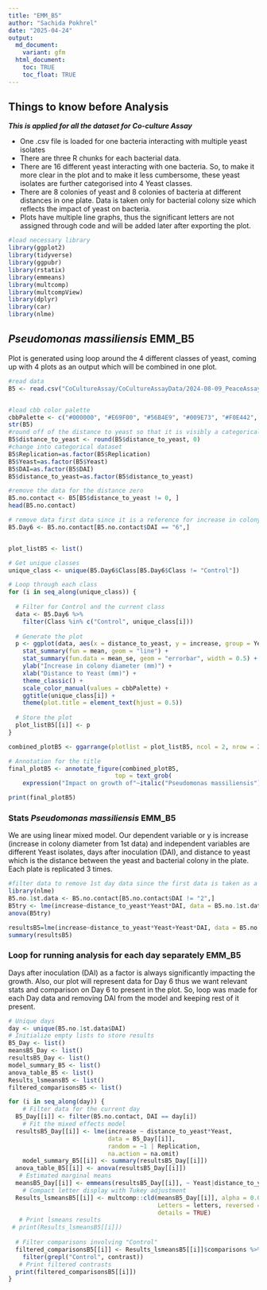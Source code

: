 ```yaml
---
title: "EMM_B5"
author: "Sachida Pokhrel"
date: "2025-04-24"
output: 
  md_document:
    variant: gfm
  html_document:
    toc: TRUE
    toc_float: TRUE
---
```

## Things to know before Analysis

***This is applied for all the dataset for Co-culture Assay***

- One .csv file is loaded for one bacteria interacting with multiple yeast isolates
- There are three R chunks for each bacterial data. 
- There are 16 different yeast interacting with one bacteria. So, to make it more clear in the plot and to make it less cumbersome, these yeast isolates are further categorised into 4 Yeast classes. 
- There are 8 colonies of yeast and 8 colonies of bacteria at different distances in one plate. Data is taken only for bacterial colony size which reflects the impact of yeast on bacteria.
- Plots have multiple line graphs, thus the significant letters are not assigned through code and will be added later after exporting the plot.

```r
#load necessary library
library(ggplot2)
library(tidyverse)
library(ggpubr)
library(rstatix)
library(emmeans)
library(multcomp)
library(multcompView)
library(dplyr)
library(car)
library(nlme)
```

## ***Pseudomonas massiliensis* EMM_B5**
Plot is generated using loop around the 4 different classes of yeast, coming up with 4 plots as an output which will be combined in one plot.
```r
#read data
B5 <- read.csv("CoCultureAssay/CoCultureAssayData/2024-08-09_PeaceAssay_B5.csv", na.strings = "na") 


#load cbb color palette
cbbPalette <- c("#000000", "#E69F00", "#56B4E9", "#009E73", "#F0E442", "#0072B2", "#D55E00", "#CC79A7")
str(B5)
#round off of the distance to yeast so that it is visibly a categorical variable
B5$distance_to_yeast <- round(B5$distance_to_yeast, 0)
#change into categorical dataset
B5$Replication=as.factor(B5$Replication)
B5$Yeast=as.factor(B5$Yeast)
B5$DAI=as.factor(B5$DAI)
B5$distance_to_yeast=as.factor(B5$distance_to_yeast)

#remove the data for the distance zero
B5.no.contact <- B5[B5$distance_to_yeast != 0, ]
head(B5.no.contact)

# remove data first data since it is a reference for increase in colony size and donot follow the assumption of linear model i.e. normal distributuion
B5.Day6 <- B5.no.contact[B5.no.contact$DAI == "6",]


plot_listB5 <- list()

# Get unique classes
unique_class <- unique(B5.Day6$Class[B5.Day6$Class != "Control"])

# Loop through each class
for (i in seq_along(unique_class)) {
  
  # Filter for Control and the current class
  data <- B5.Day6 %>%
    filter(Class %in% c("Control", unique_class[i]))
  
  # Generate the plot
  p <- ggplot(data, aes(x = distance_to_yeast, y = increase, group = Yeast, color = Yeast)) +
    stat_summary(fun = mean, geom = "line") +   
    stat_summary(fun.data = mean_se, geom = "errorbar", width = 0.5) +   
    ylab("Increase in colony diameter (mm)") +   
    xlab("Distance to Yeast (mm)") +   
    theme_classic() +
    scale_color_manual(values = cbbPalette) +
    ggtitle(unique_class[i]) +
    theme(plot.title = element_text(hjust = 0.5))
  
  # Store the plot
  plot_listB5[[i]] <- p
}

combined_plotB5 <- ggarrange(plotlist = plot_listB5, ncol = 2, nrow = 2, common.legend = FALSE)

# Annotation for the title
final_plotB5 <- annotate_figure(combined_plotB5,
                              top = text_grob(
    expression("Impact on growth of"~italic("Pseudomonas massiliensis")~"EMM_B5 by Yeast"), color = "Blue2", face = "bold", size = 14, hjust = 0.5))

print(final_plotB5)

```

### Stats *Pseudomonas massiliensis* EMM_B5
We are using linear mixed model. Our dependent variable or y is increase (increase in colony diameter from 1st data) and independent variables are different Yeast isolates, days after inoculation (DAI), and distance to yeast which is the distance between the yeast and bacterial colony in the plate. Each plate is replicated 3 times. 

```r
#filter data to remove 1st day data since the first data is taken as a base to measure the increase in colony size to rule out the variability that is caused by the drop inoculation. So, initially the increase in the colony diameter for 1st data for all colony is "0" that violates the assumption of normality, thus we remove that from analysis. This would be similar for all the bacterial isolates.
library(nlme)
B5.no.1st.data <- B5.no.contact[B5.no.contact$DAI != "2",]
B5try <- lme(increase~distance_to_yeast*Yeast*DAI, data = B5.no.1st.data, random = ~1|Replication, na.action = na.omit)
anova(B5try)

resultsB5=lme(increase~distance_to_yeast*Yeast+Yeast*DAI, data = B5.no.1st.data, random = ~1|Replication, na.action = na.omit)
summary(resultsB5)
```

### Loop for running analysis for each day separately EMM_B5
Days after inoculation (DAI) as a factor is always significantly impacting the growth. Also, our plot will represent data for Day 6 thus we want relevant stats and comparison on Day 6 to present in the plot. So, loop was made for each Day data and removing DAI from the model and keeping rest of it present. 

```r
# Unique days
day <- unique(B5.no.1st.data$DAI)
# Initialize empty lists to store results
B5_Day <- list()
meansB5_Day <- list()
resultsB5_Day <- list()
model_summary_B5 <- list()
anova_table_B5 <- list()
Results_lsmeansB5 <- list()
filtered_comparisonsB5 <- list()

for (i in seq_along(day)) {
    # Filter data for the current day
  B5_Day[[i]] <- filter(B5.no.contact, DAI == day[i])
    # Fit the mixed effects model
  resultsB5_Day[[i]] <- lme(increase ~ distance_to_yeast*Yeast,
                            data = B5_Day[[i]],
                            random = ~1 | Replication,
                            na.action = na.omit)
    model_summary_B5[[i]] <- summary(resultsB5_Day[[i]])
  anova_table_B5[[i]] <- anova(resultsB5_Day[[i]])
   # Estimated marginal means
  meansB5_Day[[i]] <- emmeans(resultsB5_Day[[i]], ~ Yeast|distance_to_yeast)
    # Compact letter display with Tukey adjustment
  Results_lsmeansB5[[i]] <- multcomp::cld(meansB5_Day[[i]], alpha = 0.05,
                                          Letters = letters, reversed = TRUE,
                                          details = TRUE)
   # Print lsmeans results
 # print(Results_lsmeansB5[[i]])
  
  # Filter comparisons involving "Control"
  filtered_comparisonsB5[[i]] <- Results_lsmeansB5[[i]]$comparisons %>%
    filter(grepl("Control", contrast))
   # Print filtered contrasts
  print(filtered_comparisonsB5[[i]])
}

```
